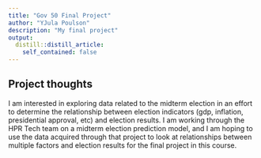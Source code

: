 ```yaml
---
title: "Gov 50 Final Project"
author: "YJula Poulson"
description: "My final project"
output:
  distill::distill_article:
    self_contained: false
---
```




## Project thoughts

I am interested in exploring data related to the midterm election in an effort to determine the relationship between election indicators (gdp, inflation, presidential approval, etc) and election results. I am working through the HPR Tech team on a midterm election prediction model, and I am hoping to use the data acquired through that project to look at relationships between multiple factors and election results for the final project in this course.
